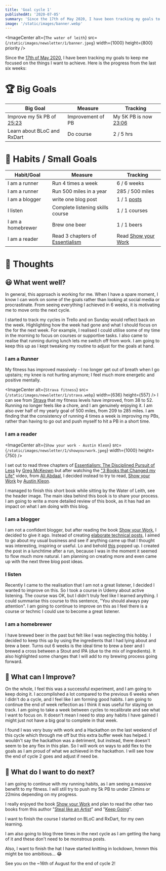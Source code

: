 ```yaml
---
title: 'Goal cycle 1'
publishedAt: '2020-07-05'
summary: 'Since the 17th of May 2020, I have been tracking my goals to keep me focused on the things I want to achieve. Here is the progress from the last six weeks'
image: '/static/images/banner.webp'
---
```


<ImageCenter
  alt={`The water of leith`}
  src={`/static/images/newsletter/1/banner.jpeg`}
  width={1000}
  height={800}
  priority
/>

Since the [17th of May 2020](https://iainsmith.me/newsletter/0), I have been tracking my goals to keep me focused on the things I want to achieve. Here is the progress from the last six weeks:

# 🏆 Big Goals

| Big Goal                                                                           | Measure           | Tracking                                                              |
| ---------------------------------------------------------------------------------- | ----------------- | --------------------------------------------------------------------- |
| Improve my 5k PB of [25:23](https://www.strava.com/activities/3467155618/overview) | Improvement of PB | My 5K PB is now [23:06](https://www.strava.com/activities/3658204744) |
| Learn about BLoC and RxDart                                                        | Do course         | 2 / 5 hrs                                                             |

# 🏅 Habits / Small Goals

| Habit/Goal        | Measure                                                                                                                                                                                                                        | Tracking                                                                                                                                                                                                           |
| ----------------- | ------------------------------------------------------------------------------------------------------------------------------------------------------------------------------------------------------------------------------ | ------------------------------------------------------------------------------------------------------------------------------------------------------------------------------------------------------------------ |
| I am a runner     | Run 4 times a week                                                                                                                                                                                                             | 6 / 6 weeks                                                                                                                                                                                                        |
| I am a runner     | Run 500 miles in a year                                                                                                                                                                                                        | 285 / 500 miles                                                                                                                                                                                                    |
| I am a blogger    | write one blog post                                                                                                                                                                                                            | 1 / 1 [posts](https://iainsmith.me/blog/mvvmcross-combiners-and-converters/)                                                                                                                                       |
| I listen          | Complete listening skills course                                                                                                                                                                                               | 1 / 1 courses                                                                                                                                                                                                      |
| I am a homebrewer | Brew one beer                                                                                                                                                                                                                  | 1 / 1 beers                                                                                                                                                                                                        |
| I am a reader     | Read 3 chapters of [Essentialism](https://www.amazon.co.uk/gp/product/0753555166/ref=as_li_tl?ie=UTF8&tag=iainsmithme-21&camp=1634&creative=6738&linkCode=as2&creativeASIN=0753555166&linkId=9d8a4779ace07e08c6ea30c36458e9b6) | Read [Show your Work](https://www.amazon.co.uk/gp/product/076117897X/ref=as_li_tl?ie=UTF8&camp=1634&creative=6738&creativeASIN=076117897X&linkCode=as2&tag=iainsmithme-21&linkId=1086c5fcf17d1ef3375ea1d3c0412534) |

# 🤔 Thoughts

## 😃 What went well?

In general, this approach is working for me. When I have a spare moment, I know I can work on some of the goals rather than looking at social media or procrastinate. From seeing everything I achieved in 6 weeks, it is motivating me to move onto the next cycle.

I started to track my cycles in Trello and on Sunday would reflect back on the week. Highlighting how the week had gone and what I should focus on the for the next week. For example, I realised I could utilise some of my time in the morning to focus on courses or supportive tasks. I also came to realise that running during lunch lets me switch off from work. I am going to keep this up as I kept tweaking my routine to adjust for the goals at hand.

### I am a Runner

My fitness has improved massively - I no longer get out of breath when I go upstairs; my knee is not hurting anymore; I feel much more energetic and positive mentally.

<ImageCenter
  alt={`Strava fitness`}
  src={`/static/images/newsletter/1/strava.webp`}
  width={636}
  height={557}
/>
I can see from [Strava](https://www.strava.com/athletes/23360470) that my fitness
levels have improved, from 38 to 52. Running no longer feels like a chore, and I
am genuinely enjoying it. I am also over half of my yearly goal of 500 miles, from
209 to 285 miles. I am finding that the consistency of running 4 times a week is
improving my PBs, rather than having to go out and push myself to hit a PB in a short
time.

### I am a reader

<ImageCenter
  alt={`Show your work - Austin Kleon`}
  src={`/static/images/newsletter/1/showyourwork.jpeg`}
  width={1000}
  height={750}
/>

I set out to read three chapters of [Essentialism: The Disciplined Pursuit of Less](https://www.amazon.co.uk/gp/product/0753555166/ref=as_li_tl?ie=UTF8&tag=iainsmithme-21&camp=1634&creative=6738&linkCode=as2&creativeASIN=0753555166&linkId=9d8a4779ace07e08c6ea30c36458e9b6) by [Greg McKeown](https://gregmckeown.com/) but after watching the ["3 Books that Changed my Life"](https://www.youtube.com/watch?v=hv1gOEY3cs4) video, from [Ali Abdaal](https://www.youtube.com/channel/UCoOae5nYA7VqaXzerajD0lg), I decided instead to try to read, [Show your Work](https://www.amazon.co.uk/gp/product/076117897X/ref=as_li_tl?ie=UTF8&camp=1634&creative=6738&creativeASIN=076117897X&linkCode=as2&tag=iainsmithme-21&linkId=1086c5fcf17d1ef3375ea1d3c0412534) by [Austin Kleon](https://austinkleon.com/).

I managed to finish this short book while sitting by the Water of Leith, see the header image. The main idea behind this book is to share your process. I am going to write a more detailed review of this book, as it has had an impact on what I am doing with this blog.

### I am a blogger

I am not a confident blogger, but after reading the book [Show your Work](https://www.amazon.co.uk/gp/product/076117897X/ref=as_li_tl?ie=UTF8&camp=1634&creative=6738&creativeASIN=076117897X&linkCode=as2&tag=iainsmithme-21&linkId=1086c5fcf17d1ef3375ea1d3c0412534), I decided to give it ago. Instead of creating [elaborate technical posts](https://iainsmith.me/blog/mvxtutorial-0-project-setup/), I aimed to go about my usual business and see if anything came up that I thought was interesting, inspiring or useful. Lo and behold [this](https://iainsmith.me/blog/mvvmcross-combiners-and-converters/) popped up. I created the post in a lunchtime after a run, because I was in the moment it seemed to flow much more natural. I am planning on creating more and even came up with the next three blog post ideas.

### I listen

Recently I came to the realisation that I am not a great listener, I decided I wanted to improve on this. So I took a course in Udemy about active listening. The course was OK, but I didn't truly feel like I learned anything. I could summarise this course to this sentence, "You should always pay attention". I am going to continue to improve on this as I feel there is a course or technic I could use to become a great listener.

### I am a homebrewer

I have brewed beer in the past but felt like I was neglecting this hobby. I decided to keep this up by using the ingredients that I had lying about and brew a beer. Turns out 6 weeks is the ideal time to brew a beer and I brewed a cross between a Stout and IPA (due to the mix of ingredients). It also highlighted some changes that I will add to my brewing process going forward.

## 👷 What can I Improve?

On the whole, I feel this was a successful experiment, and I am going to keep doing it. I accomplished a lot compared to the previous 6 weeks when I didn't do a cycle, and I feel like I am forming good habits. I am going to continue the end of week reflection as I think it was useful for staying on track. I am going to take a week between cycles to recalibrate and see what I want to focus on. It doesn't mean I need to stop any habits I have gained I might just not have a big goal to complete in that week.

I found I was very busy with work and a Hackathon on the last weekend of this cycle which through me off but this extra buffer week has helped. I wouldn't say the hackathon was a detriment, but instead, there doesn't seem to be any flex in this plan. So I will work on ways to add flex to the goals as I am proud of what we achieved in the hackathon. I will see how the end of cycle 2 goes and adjust if need be.

## 🔁 What do I want to do next?

I am going to continue with my running habits, as I am seeing a massive benefit to my fitness. I will still try to push my 5k PB to under 23mins or 22mins depending on my progress.

I really enjoyed the book [Show your Work](https://www.amazon.co.uk/gp/product/076117897X/ref=as_li_tl?ie=UTF8&camp=1634&creative=6738&creativeASIN=076117897X&linkCode=as2&tag=iainsmithme-21&linkId=1086c5fcf17d1ef3375ea1d3c0412534) and plan to read the other two books from this author "[Steal like an Artist](https://www.amazon.co.uk/gp/product/0761169253/ref=as_li_tl?ie=UTF8&tag=iainsmithme-21&camp=1634&creative=6738&linkCode=as2&creativeASIN=0761169253&linkId=a39b7476c81798f01bfc52dae781c323)" and "[Keep Going](https://www.amazon.co.uk/gp/product/1523506644/ref=as_li_tl?ie=UTF8&tag=iainsmithme-21&camp=1634&creative=6738&linkCode=as2&creativeASIN=1523506644&linkId=d7655da934d77b6ff6b4a57a3ce10de6)".

I want to finish the course I started on BLoC and RxDart, for my own learning.

I am also going to blog three times in the next cycle as I am getting the hang of it and these don't need to be monstrous posts.

Also, I want to finish the hat I have started knitting in lockdown, hmmm this might be too ambitious... 😂

See you on the ~16th of August for the end of cycle 2!
